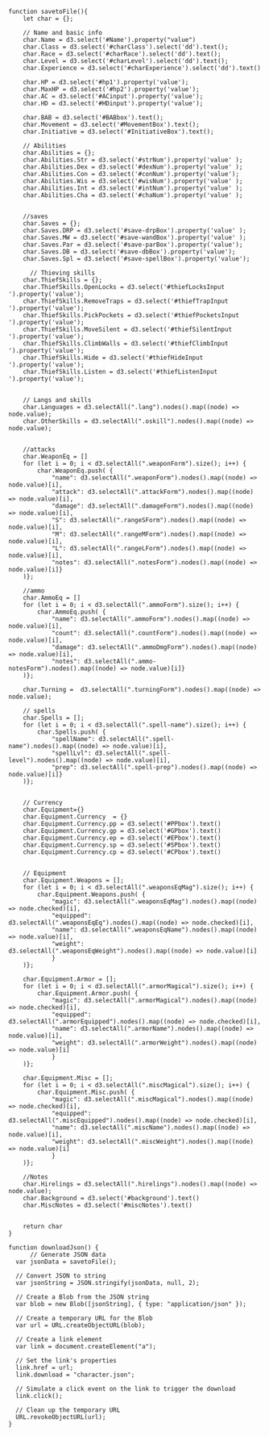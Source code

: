 ```ojs


function savetoFile(){
    let char = {};

    // Name and basic info
    char.Name = d3.select('#Name').property("value")
    char.Class = d3.select('#charClass').select('dd').text();
    char.Race = d3.select('#charRace').select('dd').text();
    char.Level = d3.select('#charLevel').select('dd').text();
    char.Experience = d3.select('#charExperience').select('dd').text()

    char.HP = d3.select('#hp1').property('value');
    char.MaxHP = d3.select('#hp2').property('value');
    char.AC = d3.select('#ACinput').property('value');
    char.HD = d3.select('#HDinput').property('value');

    char.BAB = d3.select('#BABbox').text();
    char.Movement = d3.select('#MovementBox').text();
    char.Initiative = d3.select('#InitiativeBox').text();

    // Abilities
    char.Abilities = {}; 
    char.Abilities.Str = d3.select('#strNum').property('value' ); 
    char.Abilities.Dex = d3.select('#dexNum').property('value' );
    char.Abilities.Con = d3.select('#conNum').property('value');
    char.Abilities.Wis = d3.select('#wisNum').property('value' );
    char.Abilities.Int = d3.select('#intNum').property('value' );
    char.Abilities.Cha = d3.select('#chaNum').property('value' );


    //saves
    char.Saves = {};
    char.Saves.DRP = d3.select('#save-drpBox').property('value' ); 
    char.Saves.MW = d3.select('#save-wandBox').property('value' );
    char.Saves.Par = d3.select('#save-parBox').property('value');
    char.Saves.DB = d3.select('#save-dbBox').property('value');
    char.Saves.Spl = d3.select('#save-spellBox').property('value');

      // Thieving skills 
    char.ThiefSkills = {};
    char.ThiefSkills.OpenLocks = d3.select('#thiefLocksInput ').property('value');
    char.ThiefSkills.RemoveTraps = d3.select('#thiefTrapInput ').property('value');
    char.ThiefSkills.PickPockets = d3.select('#thiefPocketsInput ').property('value');
    char.ThiefSkills.MoveSilent = d3.select('#thiefSilentInput ').property('value');
    char.ThiefSkills.ClimbWalls = d3.select('#thiefClimbInput ').property('value'); 
    char.ThiefSkills.Hide = d3.select('#thiefHideInput ').property('value');
    char.ThiefSkills.Listen = d3.select('#thiefListenInput ').property('value');


    // Langs and skills
    char.Languages = d3.selectAll(".lang").nodes().map((node) => node.value);
    char.OtherSkills = d3.selectAll(".oskill").nodes().map((node) => node.value);


    //attacks
    char.WeaponEq = []
    for (let i = 0; i < d3.selectAll(".weaponForm").size(); i++) {
        char.WeaponEq.push( {
            "name": d3.selectAll(".weaponForm").nodes().map((node) => node.value)[i],
            "attack": d3.selectAll(".attackForm").nodes().map((node) => node.value)[i],
            "damage": d3.selectAll(".damageForm").nodes().map((node) => node.value)[i],
            "S": d3.selectAll(".rangeSForm").nodes().map((node) => node.value)[i],
            "M": d3.selectAll(".rangeMForm").nodes().map((node) => node.value)[i],
            "L": d3.selectAll(".rangeLForm").nodes().map((node) => node.value)[i],
            "notes": d3.selectAll(".notesForm").nodes().map((node) => node.value)[i]}
    )};

    //ammo
    char.AmmoEq = []
    for (let i = 0; i < d3.selectAll(".ammoForm").size(); i++) {
        char.AmmoEq.push( {
            "name": d3.selectAll(".ammoForm").nodes().map((node) => node.value)[i],
            "count": d3.selectAll(".countForm").nodes().map((node) => node.value)[i],
            "damage": d3.selectAll(".ammoDmgForm").nodes().map((node) => node.value)[i],
            "notes": d3.selectAll(".ammo-notesForm").nodes().map((node) => node.value)[i]}
    )};

    char.Turning =  d3.selectAll(".turningForm").nodes().map((node) => node.value);

    // spells
    char.Spells = [];
    for (let i = 0; i < d3.selectAll(".spell-name").size(); i++) {
        char.Spells.push( {
            "spellName": d3.selectAll(".spell-name").nodes().map((node) => node.value)[i],
            "spellLvl": d3.selectAll(".spell-level").nodes().map((node) => node.value)[i],
            "prep": d3.selectAll(".spell-prep").nodes().map((node) => node.value)[i]}
    )};


    // Currency
    char.Equipment={}
    char.Equipment.Currency  = {}
    char.Equipment.Currency.pp = d3.select('#PPbox').text()
    char.Equipment.Currency.gp = d3.select('#GPbox').text()
    char.Equipment.Currency.ep = d3.select('#EPbox').text()
    char.Equipment.Currency.sp = d3.select('#SPbox').text()
    char.Equipment.Currency.cp = d3.select('#CPbox').text()


    // Equipment
    char.Equipment.Weapons = [];
    for (let i = 0; i < d3.selectAll(".weaponsEqMag").size(); i++) {
        char.Equipment.Weapons.push( {
            "magic": d3.selectAll(".weaponsEqMag").nodes().map((node) => node.checked)[i],
            "equipped": d3.selectAll(".weaponsEqEq").nodes().map((node) => node.checked)[i],
            "name": d3.selectAll(".weaponsEqName").nodes().map((node) => node.value)[i],
            "weight": d3.selectAll(".weaponsEqWeight").nodes().map((node) => node.value)[i]
            }
    )};

    char.Equipment.Armor = [];
    for (let i = 0; i < d3.selectAll(".armorMagical").size(); i++) {
        char.Equipment.Armor.push( {
            "magic": d3.selectAll(".armorMagical").nodes().map((node) => node.checked)[i],
            "equipped": d3.selectAll(".armorEquipped").nodes().map((node) => node.checked)[i],
            "name": d3.selectAll(".armorName").nodes().map((node) => node.value)[i],
            "weight": d3.selectAll(".armorWeight").nodes().map((node) => node.value)[i]
            }
    )};

    char.Equipment.Misc = [];
    for (let i = 0; i < d3.selectAll(".miscMagical").size(); i++) {
        char.Equipment.Misc.push( {
            "magic": d3.selectAll(".miscMagical").nodes().map((node) => node.checked)[i],
            "equipped": d3.selectAll(".miscEquipped").nodes().map((node) => node.checked)[i],
            "name": d3.selectAll(".miscName").nodes().map((node) => node.value)[i],
            "weight": d3.selectAll(".miscWeight").nodes().map((node) => node.value)[i]
            }
    )};

    //Notes
    char.Hirelings = d3.selectAll(".hirelings").nodes().map((node) => node.value);
    char.Background = d3.select('#background').text()
    char.MiscNotes = d3.select('#miscNotes').text()


    return char
}

function downloadJson() {
      // Generate JSON data
  var jsonData = savetoFile();
  
  // Convert JSON to string
  var jsonString = JSON.stringify(jsonData, null, 2);
  
  // Create a Blob from the JSON string
  var blob = new Blob([jsonString], { type: "application/json" });
  
  // Create a temporary URL for the Blob
  var url = URL.createObjectURL(blob);
  
  // Create a link element
  var link = document.createElement("a");
  
  // Set the link's properties
  link.href = url;
  link.download = "character.json";
  
  // Simulate a click event on the link to trigger the download
  link.click();
  
  // Clean up the temporary URL
  URL.revokeObjectURL(url);
}


```